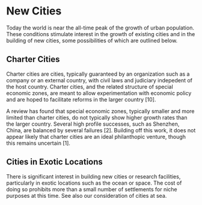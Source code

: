 # New Cities

Today the world is near the all-time peak of the growth of urban population. These conditions stimulate interest in the growth of existing cities and in the building of new cities, some possibilities of which are outlined below.

## Charter Cities
Charter cities are cities, typically guaranteed by an organization such as a company or an external country, with civil laws and judiciary indepedent of the host country. Charter cities, and the related structure of special economic zones, are meant to allow experimentation with economic policy and are hoped to facilitate reforms in the larger country [10].

A review has found that special economic zones, typically smaller and more limited than charter cities, do not typically show higher growth rates than the larger country. Several high profile successes, such as Shenzhen, China, are balanced by several failures [2]. Building off this work, it does not appear likely that charter cities are an ideal philanthopic venture, though this remains uncertain [1].

## Cities in Exotic Locations
There is significant interest in building new cities or research facilities, particularly in exotic locations such as the ocean or space. The cost of doing so prohibits more than a small number of settlements for niche purposes at this time. See also our consideration of cities at sea.